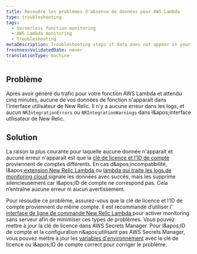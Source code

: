 ```yaml
---
title: Résoudre les problèmes d'absence de données pour AWS Lambda
type: troubleshooting
tags:
  - Serverless function monitoring
  - AWS Lambda monitoring
  - Troubleshooting
metaDescription: Troubleshooting steps if data does not appear in your app for AWS Lambda.
freshnessValidatedDate: never
translationType: machine
---
```


## Problème

Après avoir généré du trafic pour votre fonction AWS Lambda et attendu cinq minutes, aucune de vos données de fonction n&apos;apparaît dans l&apos;interface utilisateur de New Relic. Il n&apos;y a aucune erreur dans les logs, et aucun `NRIntegrationErrors` ou `NRIntegrationWarnings` dans l&amp;apos;interface utilisateur de New Relic.

## Solution

La raison la plus courante pour laquelle aucune donnée n&apos;apparaît et aucune erreur n&apos;apparaît est que la [clé de licence et l&apos;ID de compte](/docs/serverless-function-monitoring/aws-lambda-monitoring/enable-lambda-monitoring/account-linking/) proviennent de comptes différents. En cas d&amp;apos;incompatibilité, l&amp;apos;[extension New Relic Lambda ](https://github.com/newrelic/newrelic-lambda-extension)ou [lambda qui traite les logs de monitoring cloud ](/docs/infrastructure/amazon-integrations/connect/aws-metric-stream/)signale les données avec succès, mais les supprime silencieusement car l&amp;apos;ID de compte ne correspond pas. Cela n’entraîne aucune erreur ni aucun avertissement.

Pour résoudre ce problème, assurez-vous que la clé de licence et l’ID de compte proviennent du même compte. Il est recommandé d’utiliser l’ [interface de ligne de commande New Relic Lambda ](/docs/serverless-function-monitoring/aws-lambda-monitoring/enable-lambda-monitoring/account-linking/#rec)pour activer monitoring sans serveur afin de minimiser ces types de problèmes. Vous pouvez mettre à jour la clé de licence dans AWS Secrets Manager. Pour l&amp;apos;ID de compte et la configuration n&amp;apos;utilisant pas AWS Secrets Manager, vous pouvez mettre à jour les [variables d&apos;environnement](/docs/serverless-function-monitoring/aws-lambda-monitoring/enable-lambda-monitoring/account-linking/#env-var) avec la clé de licence ou l&amp;apos;ID de compte correct pour corriger le problème.